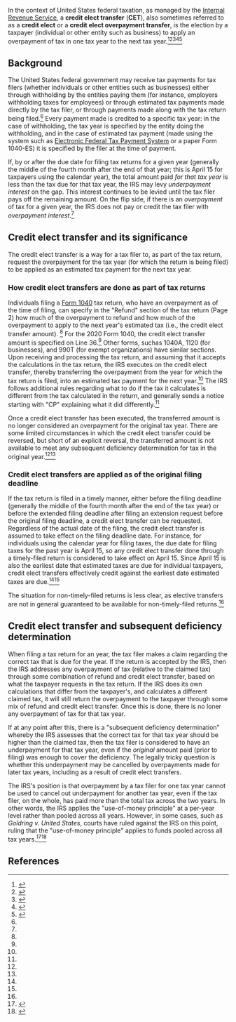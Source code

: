 In the context of United States federal taxation, as managed by the [[Internal Revenue Service]], a '''credit elect transfer''' ('''CET'''), also sometimes referred to as a '''credit elect''' or a '''credit elect overpayment transfer''', is the election by a taxpayer (individual or other entity such as business) to apply an overpayment of tax in one tax year to the next tax year.<ref name="irm_21_8">{{cite web|url = https://www.irs.gov/irm/part21/irm_21-005-008r|title = Section 8. Credit Transfers|publisher = Internal Revenue Service|accessdate = September 9, 2023}}</ref><ref name="usc_6402">{{cite web|url = https://www.law.cornell.edu/uscode/text/26/6402|title = 26 U.S. Code § 6402 - Authority to make credits or refunds|publisher = Legal Information Institute|accessdate = September 9, 2023}}</ref><ref name="usc_6513">{{cite web|url = https://www.law.cornell.edu/uscode/text/26/6513#d|title = 26 U.S. Code § 6513 - Time return deemed filed and tax considered paid (d)Overpayment of income tax credited to estimated tax|publisher = Legal Information Institute|accessdate = September 9, 2023}}</ref><ref name=traderstatus>{{cite web|url = https://traderstatus.com/tax-planning/irs-penalties/credit-elect/|title = Credit Elect|accessdate = September 9, 2023}}</ref><ref name="procedurallytaxing_1">{{cite web|url = https://www.taxnotes.com/procedurally-taxing/complications-rolling-credit-elect-transfers-part-1/2021/02/04/7h6nz|title = Complications With Rolling Credit Elect Transfers – Part 1|publisher = Tax Notes|last = Probasco|first = Bob|date = February 4, 2021|accessdate = September 9, 2023}}</ref>

==Background==

The United States federal government may receive tax payments for tax filers (whether individuals or other entities such as businesses) either through withholding by the entities paying them (for instance, employers withholding taxes for employees) or through estimated tax payments made directly by the tax filer, or through payments made along with the tax return being filed.<ref name="usc_6513"/> Every payment made is credited to a specific tax year: in the case of withholding, the tax year is specified by the entity doing the withholding, and in the case of estimated tax payment (made using the system such as [[Electronic Federal Tax Payment System]] or a paper Form 1040-ES) it is specified by the filer at the time of payment.

If, by or after the due date for filing tax returns for a given year (generally the middle of the fourth month after the end of that year; this is April 15 for taxpayers using the calendar year), the total amount paid ''for that tax year'' is less than the tax due for that tax year, the IRS may levy ''underpayment interest'' on the gap. This interest continues to be levied until the tax filer pays off the remaining amount. On the flip side, if there is an ''overpayment'' of tax for a given year, the IRS does not pay or credit the tax filer with ''overpayment interest''.<ref name="procedurallytaxing_1"/>

== Credit elect transfer and its significance ==

The credit elect transfer is a way for a tax filer to, as part of the tax return, request the overpayment for the tax year (for which the return is being filed) to be applied as an estimated tax payment for the next tax year.

=== How credit elect transfers are done as part of tax returns ===

Individuals filing a [[Form 1040]] tax return, who have an overpayment as of the time of filing, can specify in the "Refund" section of the tax return (Page 2) how much of the overpayment to refund and how much of the overpayment to apply to the next year's estimated tax (i.e., the credit elect transfer amount). <ref name=traderstatus/> For the 2020 Form 1040, the credit elect transfer amount is specified on Line 36.<ref name="mtl"/> Other forms, suchas 1040A, 1120 (for businesses), and 990T (for exempt organizations) have similar sections. Upon receiving and processing the tax return, and assuming that it accepts the calculations in the tax return, the IRS executes on the credit elect transfer, thereby transferring the overpayment from the year for which the tax return is filed, into an estimated tax payment for the next year.<ref name="irm_21_8"/> The IRS follows additional rules regarding what to do if the tax it calculates is different from the tax calculated in the return, and generally sends a notice starting with "CP" explaining what it did differently.<ref name="irm_21_8"/>

Once a credit elect transfer has been executed, the transferred amount is no longer considered an overpayment for the original tax year. There are some limited circumstances in which the credit elect transfer could be reversed, but short of an explicit reversal, the transferred amount is not available to meet any subsequent deficiency determination for tax in the original year.<ref name="traderstatus"/><ref name="mtl"/>

=== Credit elect transfers are applied as of the original filing deadline ===

If the tax return is filed in a timely manner, either before the filing deadline (generally the middle of the fourth month after the end of the tax year) or before the extended filing deadline after filing an extension request before the original filing deadline, a credit elect transfer can be requested. Regardless of the actual date of the filing, the credit elect transfer is assumed to take effect on the filing deadline date. For instance, for individuals using the calendar year for filing taxes, the due date for filing taxes for the past year is April 15, so any credit elect transfer done through a timely-filed return is considered to take effect on April 15. Since April 15 is also the earliest date that estimated taxes are due for individual taxpayers, credit elect transfers effectively credit against the earliest date estimated taxes are due.<ref name=traderstatus/><ref name="usc_6402"/>

The situation for non-timely-filed returns is less clear, as elective transfers are not in general guaranteed to be available for non-timely-filed returns.<ref name="mtl"/>

== Credit elect transfer and subsequent deficiency determination ==

When filing a tax return for an year, the tax filer makes a claim regarding the correct tax that is due for the year. If the return is accepted by the IRS, then the IRS addresses any overpayment of tax (relative to the claimed tax) through some combination of refund and credit elect transfer, based on what the taxpayer requests in the tax return. If the IRS does its own calculations that differ from the taxpayer's, and calculates a different claimed tax, it will still return the overpayment to the taxpayer through some mix of refund and credit elect transfer. Once this is done, there is no loner any overpayment of tax for that tax year.

If at any point after this, there is a "subsequent deficiency determination" whereby the IRS assesses that the correct tax for that tax year should be higher than the claimed tax, then the tax filer is considered to have an underpayment for that tax year, even if the ''original'' amount paid (prior to filing) was enough to cover the deficiency. The legally tricky question is whether this underpayment may be cancelled by overpayments made for later tax years, including as a result of credit elect transfers.

The IRS's position is that overpayment by a tax filer for one tax year cannot be used to cancel out underpayment for another tax year, even if the tax filer, on the whole, has paid more than the total tax across the two years. In other words, the IRS applies the "use-of-money principle" at a per-year level rather than pooled across all years. However, in some cases, such as ''Goldring v. United States'', courts have ruled against the IRS on this point, ruling that the "use-of-money principle" applies to funds pooled across all tax years.<ref name="mtl">{{cite web|url = https://irstaxtrouble.com/avoid-irs-interest/|title = Avoid IRS Interest With Credit Elects|date = October 16, 2021|accessdate = September 9, 2023|publisher = MTL}}</ref><ref name=thetaxadviser>{{cite web|url = https://www.thetaxadviser.com/issues/2022/mar/analyzing-difference-tax-payments-deposits.html|title = Analyzing the difference between tax payments and deposits|last = Keenan|first = John|last2 = Cooper|first2 = Matt|last3 = Abney|first3 = Teresa|publisher = The Tax Adviser|date = March 1, 2022|accessdate = September 9, 2023}}</ref>

== References ==

{{reflist|30em}}
